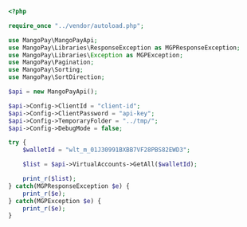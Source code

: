 ```php PHP 
<?php

require_once "../vendor/autoload.php";

use MangoPay\MangoPayApi;
use MangoPay\Libraries\ResponseException as MGPResponseException;
use MangoPay\Libraries\Exception as MGPException;
use MangoPay\Pagination;
use MangoPay\Sorting;
use MangoPay\SortDirection;

$api = new MangoPayApi();

$api->Config->ClientId = "client-id";
$api->Config->ClientPassword = "api-key";
$api->Config->TemporaryFolder = "../tmp/";
$api->Config->DebugMode = false;

try {    
    $walletId = "wlt_m_01J30991BXBB7VF28PBS82EWD3";

    $list = $api->VirtualAccounts->GetAll($walletId);

    print_r($list);
} catch(MGPResponseException $e) {
    print_r($e);
} catch(MGPException $e) {
    print_r($e);
}
```